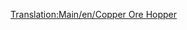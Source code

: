 [[Translation:Main/en/Copper Ore Hopper]]{{ru/Железнодорожное ТС|Picture=[[File:en/Copperorehopper.png|Хоппер для медной руды]]
|Имя=Хоппер для медной руды
|НормЦена=£1,048 ($2,096)
|НормМасса=19 / 49 т
|НормЁмкость=30 тонн медной руды
|МоноЦена="
|МоноМасса=19 / 54 т
|МоноЁмкость=35 тонн медной руды
|МагЦена="
|МагМасса=19 / 56 т
|МагЁмкость=37 тонн медной руды
|Опис=Этот хоппер используется для транспортировки медной руды от медных шахт к заводам в субтропической местности.}}